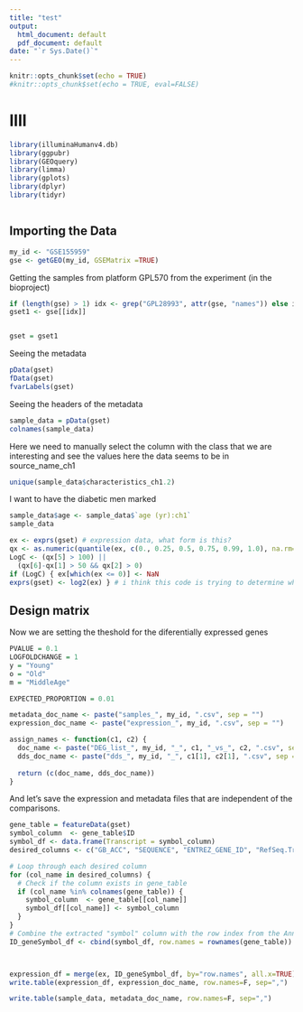 ```yaml
---
title: "test"
output:
  html_document: default
  pdf_document: default
date: "`r Sys.Date()`"
---
```


```r
knitr::opts_chunk$set(echo = TRUE)
#knitr::opts_chunk$set(echo = TRUE, eval=FALSE)

```

# llll

```r
library(illuminaHumanv4.db)
library(ggpubr)
library(GEOquery)
library(limma)
library(gplots)
library(dplyr)
library(tidyr)



```

## Importing the Data

```r
my_id <- "GSE155959"
gse <- getGEO(my_id, GSEMatrix =TRUE)
```

Getting the samples from platform GPL570 from the experiment (in the bioproject)
```r
if (length(gse) > 1) idx <- grep("GPL28993", attr(gse, "names")) else idx <- 1
gset1 <- gse[[idx]]


gset = gset1

```


Seeing the metadata
```r
pData(gset)
fData(gset)
fvarLabels(gset)
```
Seeing the headers of the metadata
```r
sample_data = pData(gset)
colnames(sample_data)

```

Here we need to manually select the column with the class that we are interesting and see the values
here the data seems to be in source_name_ch1

```r
unique(sample_data$characteristics_ch1.2)
```

I want to have the diabetic men marked 
```r
sample_data$age <- sample_data$`age (yr):ch1`
sample_data 
```


```r
ex <- exprs(gset) # expression data, what form is this?
qx <- as.numeric(quantile(ex, c(0., 0.25, 0.5, 0.75, 0.99, 1.0), na.rm=T))
LogC <- (qx[5] > 100) ||
  (qx[6]-qx[1] > 50 && qx[2] > 0)
if (LogC) { ex[which(ex <= 0)] <- NaN
exprs(gset) <- log2(ex) } # i think this code is trying to determine whether the data is in log2 format yet
```

## Design matrix

Now we are setting the theshold for the diferentially expressed genes
```r
PVALUE = 0.1
LOGFOLDCHANGE = 1
y = "Young"
o = "Old"
m = "MiddleAge"

EXPECTED_PROPORTION = 0.01

metadata_doc_name <- paste("samples_", my_id, ".csv", sep = "")
expression_doc_name <- paste("expression_", my_id, ".csv", sep = "")

assign_names <- function(c1, c2) {
  doc_name <- paste("DEG_list_", my_id, "_", c1, "_vs_", c2, ".csv", sep = "")
  dds_doc_name <- paste("dds_", my_id, "_", c1[1], c2[1], ".csv", sep = "")
  
  return (c(doc_name, dds_doc_name))
}

```

And let's save the expression and metadata files that are independent of the comparisons.
```r
gene_table = featureData(gset)
symbol_column  <- gene_table$ID
symbol_df <- data.frame(Transcript = symbol_column)
desired_columns <- c("GB_ACC", "SEQUENCE", "ENTREZ_GENE_ID", "RefSeq.Transcript.ID","REFSEQ", "Gene.Symbol", "Ensembl_ID", "SPOT_ID")

# Loop through each desired column
for (col_name in desired_columns) {
  # Check if the column exists in gene_table
  if (col_name %in% colnames(gene_table)) {
    symbol_column  <- gene_table[[col_name]]
    symbol_df[[col_name]] <- symbol_column
  } 
}
# Combine the extracted "symbol" column with the row index from the AnnotatedDataFrame
ID_geneSymbol_df <- cbind(symbol_df, row.names = rownames(gene_table))



expression_df = merge(ex, ID_geneSymbol_df, by="row.names", all.x=TRUE)
write.table(expression_df, expression_doc_name, row.names=F, sep=",")

write.table(sample_data, metadata_doc_name, row.names=F, sep=",")

```

